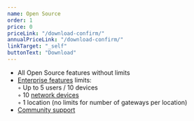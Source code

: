 ```yaml
---
name: Open Source
order: 1
price: 0
priceLink: "/download-confirm/"
annualPriceLink: "/download-confirm/"
linkTarget: "_self"
buttonText: "Download"
---
```



- All Open Source features without limits<br/>
- [Enterprise features](https://docs.defguard.net/enterprise/enterprise-features) limits:<br/>
  ◦ Up to 5 users / 10 devices<br/>
  ◦ 10 [network devices](https://docs.defguard.net/admin-and-features/network-devices)<br/>
  ◦ 1 location <span>(no limits for number of gateways per location)</span>
- [Community support](https://docs.defguard.net/support#community-support)
